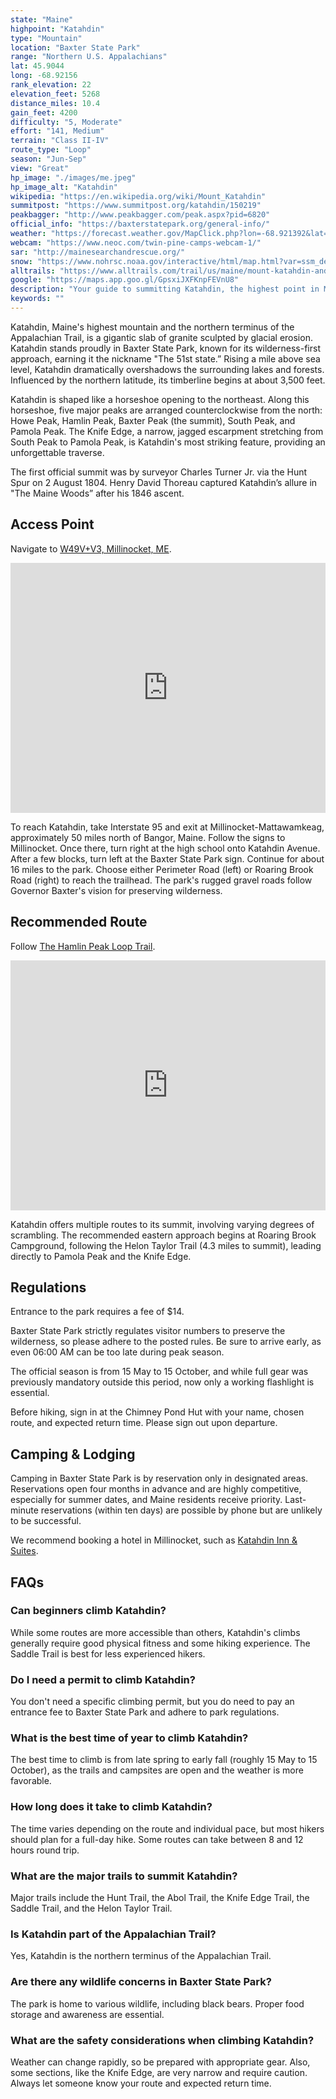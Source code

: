 ```yaml
---
state: "Maine"
highpoint: "Katahdin"
type: "Mountain"
location: "Baxter State Park"
range: "Northern U.S. Appalachians"
lat: 45.9044
long: -68.92156
rank_elevation: 22
elevation_feet: 5268
distance_miles: 10.4
gain_feet: 4200
difficulty: "5, Moderate"
effort: "141, Medium"
terrain: "Class II-IV"
route_type: "Loop"
season: "Jun-Sep"
view: "Great"
hp_image: "./images/me.jpeg"
hp_image_alt: "Katahdin"
wikipedia: "https://en.wikipedia.org/wiki/Mount_Katahdin"
summitpost: "https://www.summitpost.org/katahdin/150219"
peakbagger: "http://www.peakbagger.com/peak.aspx?pid=6820"
official_info: "https://baxterstatepark.org/general-info/"
weather: "https://forecast.weather.gov/MapClick.php?lon=-68.921392&lat=45.904362"
webcam: "https://www.neoc.com/twin-pine-camps-webcam-1/"
sar: "http://mainesearchandrescue.org/"
snow: "https://www.nohrsc.noaa.gov/interactive/html/map.html?var=ssm_depth&min_x=-68.9909801607608&min_y=45.8043617248535&max_x=-68.8518085355282&max_y=46.0043617248535&bgvar=dem&shdvar=shading&title=0&width=800&height=450&font=0&lbl=m&palette=0&h_o=0&metric=0&lp=0&no_header=0&snap=1&o7=1&o9=1&o11=1&o13=1"
alltrails: "https://www.alltrails.com/trail/us/maine/mount-katahdin-and-hamlin-peak-loop"
google: "https://maps.app.goo.gl/GpsxiJXFKnpFEVnU8"
description: "Your guide to summitting Katahdin, the highest point in Maine."
keywords: ""
---
```


Katahdin, Maine's highest mountain and the northern terminus of the Appalachian Trail, is a gigantic slab of granite sculpted by glacial erosion. Katahdin stands proudly in Baxter State Park, known for its wilderness-first approach, earning it the nickname "The 51st state.” Rising a mile above sea level, Katahdin dramatically overshadows the surrounding lakes and forests. Influenced by the northern latitude, its timberline begins at about 3,500 feet.

Katahdin is shaped like a horseshoe opening to the northeast. Along this horseshoe, five major peaks are arranged counterclockwise from the north: Howe Peak, Hamlin Peak, Baxter Peak (the summit), South Peak, and Pamola Peak. The Knife Edge, a narrow, jagged escarpment stretching from South Peak to Pamola Peak, is Katahdin's most striking feature, providing an unforgettable traverse.

The first official summit was by surveyor Charles Turner Jr. via the Hunt Spur on 2 August 1804. Henry David Thoreau captured Katahdin’s allure in "The Maine Woods” after his 1846 ascent.

## Access Point
Navigate to <a href="https://maps.app.goo.gl/GpsxiJXFKnpFEVnU8">W49V+V3, Millinocket, ME</a>.

<iframe src="https://www.google.com/maps/embed?pb=!1m18!1m12!1m3!1d1387.797952489686!2d-68.85743767749422!3d45.919388487961044!2m3!1f0!2f0!3f0!3m2!1i1024!2i768!4f13.1!3m3!1m2!1s0x4cbac34eba72fe77%3A0xceb7c726511aa94d!2sTrailhead!5e0!3m2!1sen!2sus!4v1706161085418!5m2!1sen!2sus" width="100%" height="400" style="border:0;" allowfullscreen="" loading="lazy" referrerpolicy="no-referrer-when-downgrade"></iframe>

To reach Katahdin, take Interstate 95 and exit at Millinocket-Mattawamkeag, approximately 50 miles north of Bangor, Maine. Follow the signs to Millinocket. Once there, turn right at the high school onto Katahdin Avenue. After a few blocks, turn left at the Baxter State Park sign. Continue for about 16 miles to the park. Choose either Perimeter Road (left) or Roaring Brook Road (right) to reach the trailhead. The park's rugged gravel roads follow Governor Baxter's vision for preserving wilderness.

## Recommended Route
Follow <a href="https://www.alltrails.com/trail/us/maine/mount-katahdin-and-hamlin-peak-loop">The Hamlin Peak Loop Trail</a>.

<iframe class="alltrails" src="https://www.alltrails.com/widget/trail/us/maine/mount-katahdin-and-hamlin-peak-loop?elevationDiagram=false&u=i&sh=cmpl5n" width="100%" height="400" frameborder="0" scrolling="no" marginheight="0" marginwidth="0" title="AllTrails: Trail Guides and Maps for Hiking, Camping, and Running"></iframe>

Katahdin offers multiple routes to its summit, involving varying degrees of scrambling. The recommended eastern approach begins at Roaring Brook Campground, following the Helon Taylor Trail (4.3 miles to summit), leading directly to Pamola Peak and the Knife Edge.

## Regulations
Entrance to the park requires a fee of $14.

Baxter State Park strictly regulates visitor numbers to preserve the wilderness, so please adhere to the posted rules. Be sure to arrive early, as even 06:00 AM can be too late during peak season.

The official season is from 15 May to 15 October, and while full gear was previously mandatory outside this period, now only a working flashlight is essential.

Before hiking, sign in at the Chimney Pond Hut with your name, chosen route, and expected return time. Please sign out upon departure.

## Camping & Lodging
Camping in Baxter State Park is by reservation only in designated areas. Reservations open four months in advance and are highly competitive, especially for summer dates, and Maine residents receive priority. Last-minute reservations (within ten days) are possible by phone but are unlikely to be successful.

We recommend booking a hotel in Millinocket, such as <a href="https://live.ipms247.com/booking/book-rooms-katahdininnsuites">Katahdin Inn & Suites</a>.

## FAQs

### Can beginners climb Katahdin?
While some routes are more accessible than others, Katahdin's climbs generally require good physical fitness and some hiking experience. The Saddle Trail is best for less experienced hikers.

### Do I need a permit to climb Katahdin?
You don't need a specific climbing permit, but you do need to pay an entrance fee to Baxter State Park and adhere to park regulations.

### What is the best time of year to climb Katahdin?
The best time to climb is from late spring to early fall (roughly 15 May to 15 October), as the trails and campsites are open and the weather is more favorable.

### How long does it take to climb Katahdin?
The time varies depending on the route and individual pace, but most hikers should plan for a full-day hike. Some routes can take between 8 and 12 hours round trip.

### What are the major trails to summit Katahdin?
Major trails include the Hunt Trail, the Abol Trail, the Knife Edge Trail, the Saddle Trail, and the Helon Taylor Trail.

### Is Katahdin part of the Appalachian Trail?
Yes, Katahdin is the northern terminus of the Appalachian Trail.

### Are there any wildlife concerns in Baxter State Park?
The park is home to various wildlife, including black bears. Proper food storage and awareness are essential.

### What are the safety considerations when climbing Katahdin?
Weather can change rapidly, so be prepared with appropriate gear. Also, some sections, like the Knife Edge, are very narrow and require caution. Always let someone know your route and expected return time.
